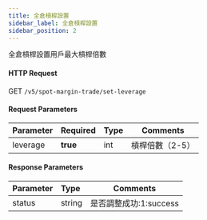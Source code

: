 ```yaml
---
title: 全倉槓桿設置
sidebar_label: 全倉槓桿設置
sidebar_position: 2
---
```

全倉槓桿設置用戶最大槓桿倍數

#### HTTP Request
GET `/v5/spot-margin-trade/set-leverage`

#### Request Parameters
| Parameter | Required | Type | Comments|
|:----- |:-------|:-----|------ |
|leverage |**true**| int |槓桿倍數（2-5）|

#### Response Parameters
| Parameter | Type | Comments|
|:----- |:-----|----- |
|status |string |是否調整成功:1:success |

